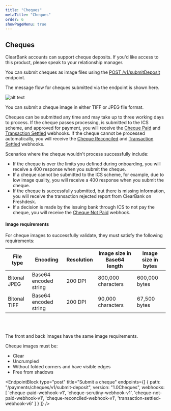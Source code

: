 ```yaml
---
title: "Cheques"
metaTitle: "Cheques"
order: 6
showPageMenu: true
---
```



## Cheques

ClearBank accounts can support cheque deposits. If you'd like access to this product, please speak to your relationship manager.

You can submit cheques as image files using the [POST /v1/submitDeposit](#Submit-a-cheque) endpoint.

The message flow for cheques submitted via the endpoint is shown here.

![alt text](/assets/images/cheque_endpoint.svg "Message flow diagram explaining how to submit cheques via the endpoint. This is explained in the text below.")

You can submit a cheque image in either TIFF or JPEG file format.

Cheques can be submitted any time and may take up to three working days to process. If the cheque passes processing, is submitted to the ICS scheme, and approved for payment, you will receive the [Cheque Paid](#cheque-paid-webhook) and [Transaction Settled](#transaction-settled-webhook) webhooks. If the cheque cannot be processed automatically, you will receive the [Cheque Reconciled](#cheque-reconciled-webhook) and [Transaction Settled](#transaction-settled-webhook) webhooks.

Scenarios where the cheque wouldn't process successfully include:
- If the cheque is over the limits you defined during onboarding, you will receive a 400 response when you submit the cheque.
- If a cheque cannot be submitted to the ICS scheme, for example, due to low image quality, you will receive a 400 response when you submit the cheque.
- If the cheque is successfully submitted, but there is missing information, you will receive the transaction rejected report from ClearBank on Freshdesk.
- If a decision is made by the issuing bank through ICS to not pay the cheque, you will receive the [Cheque Not Paid](#cheque-not-paid-webhook) webhook.

#### Image requirements
For cheque images to successfully validate, they must satisfy the following requirements:

| File type    | Encoding              | Resolution | Image size in Base64 length | Image size in bytes |
| ------------ | --------------------- | ---------- | --------------------------- | ------------------- |
| Bitonal JPEG | Base64 encoded string | 200 DPI    | 800,000 characters          | 600,000 bytes       |
| Bitonal TIFF | Base64 encoded string | 200 DPI    | 90,000 characters           | 67,500 bytes        |
<br/><br/>

<Callout colour="blue">The front and back images have the same image requirements.
</Callout>

Cheque images must be:
- Clear
- Uncrumpled
- Without folded corners and have visible edges
- Free from shadows

<EndpointBlock
  type="post"
  title="Submit a cheque"
  endpoints={[
    {
      path: "/payments/cheques/v1/submit-deposit",
      version: "1.0Cheques",
       webhooks: [
        'cheque-paid-webhook-v1',
        'cheque-scrutiny-webhook-v1',
        'cheque-not-paid-webhook-v1',
        'cheque-reconciled-webhook-v1',
        'transaction-settled-webhook-v6'
       ]
    }
  ]}
/>

<WebhookPlaceholder render='cheque-paid-webhook-v1' />
<WebhookPlaceholder render='cheque-scrutiny-webhook-v1' />
<WebhookPlaceholder render='cheque-not-paid-webhook-v1' />
<WebhookPlaceholder render='cheque-reconciled-webhook-v1' />
<WebhookPlaceholder render='transaction-settled-webhook-v6' />